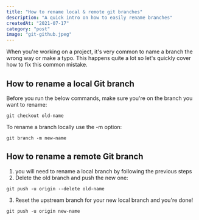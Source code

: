 ```yaml
---
title: "How to rename local & remote git branches"
description: "A quick intro on how to easily rename branches"
createdAt: "2021-07-17"
category: "post"
image: "git-github.jpeg"
---
```

When you're working on a project, it's very common to name a branch the wrong way or make a typo. This happens quite a lot so let's quickly cover how to fix this common mistake. 

## 

## How to rename a local Git branch

Before you run the below commands, make sure you're on the branch you want to rename: 

```
git checkout old-name
```


To rename a branch locally use the -m option:

```
git branch -m new-name
```

## How to rename a remote Git branch

1. you will need to rename a local branch by following the previous steps 
2. Delete the old branch and push the new one: 
```
git push -u origin --delete old-name
```
3. Reset the upstream branch for your new local branch and you're done! 
```
git push -u origin new-name 
```